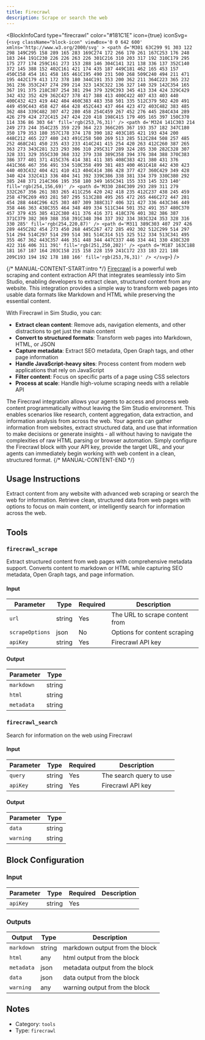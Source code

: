```yaml
---
title: Firecrawl
description: Scrape or search the web
---
```



<BlockInfoCard 
  type="firecrawl"
  color="#181C1E"
  icon={true}
  iconSvg={`<svg className="block-icon" viewBox='0 0 642 600' xmlns='http://www.w3.org/2000/svg' >
      <path
        d='M301 63C299 91 303 122 298 149C295 158 289 165 283 169C274 172 266 170 261 167C253 176 248 183 244 191C230 226 226 263 226 301C216 310 203 317 192 310C179 295 175 277 174 259C161 273 153 288 146 304C141 321 138 336 137 352C140 372 145 388 152 402C161 421 174 435 187 449C181 462 165 453 157 450C158 454 161 458 165 461C195 490 231 500 268 509C240 494 211 471 195 442C179 413 172 378 180 344C191 353 200 362 211 364C223 365 232 361 236 353C247 274 299 214 323 143C322 136 327 140 329 142C354 165 367 191 375 218C387 254 381 294 379 329C393 345 413 334 424 329C429 342 432 352 429 362C427 378 417 388 413 400C422 407 433 403 440 400C432 423 419 442 404 460C383 483 358 501 335 512C379 502 420 491 449 459C443 458 427 464 428 452C443 437 464 423 472 403C482 383 485 362 484 339C482 307 472 280 458 254C459 267 452 276 445 284C434 289 426 279 424 272C415 247 424 220 418 198C415 179 405 165 397 150C370 114 336 86 303 64'
        fill='rgb(253,76,31)'
      />
      <path
        d='M324 141C303 214 249 273 244 354C235 359 229 364 223 366C205 367 193 357 182 347C180 350 179 353 180 357C178 374 178 390 182 403C185 421 193 434 200 448C212 465 227 480 243 491C258 500 269 513 285 512C284 508 257 485 252 468C241 450 235 433 233 414C241 415 254 420 263 412C260 387 265 363 273 343C281 323 293 306 310 295C317 289 324 285 330 282C328 307 328 331 329 355C330 368 332 379 338 389C358 394 376 384 388 370C383 386 377 401 371 415C376 414 381 411 385 408C383 421 380 431 376 441C366 467 356 491 334 510C358 499 381 483 400 461C418 442 430 423 440 403C432 404 421 410 413 404C414 386 428 377 427 360C429 349 428 340 424 332C413 336 404 341 392 339C386 338 381 334 379 330C380 292 385 248 371 214C366 195 358 180 349 165C341 155 333 145 323 140'
        fill='rgb(254,156,69)'
      />
      <path
        d='M330 284C309 293 289 311 279 332C267 356 261 383 265 411C256 420 242 418 235 412C237 438 245 459 258 479C269 493 281 507 295 513C288 495 265 472 265 446C272 447 281 454 288 444C296 425 303 407 309 388C317 406 321 427 336 443C346 449 358 446 363 438C355 464 348 489 334 511C344 501 352 491 357 480C370 457 379 435 385 412C380 411 376 416 371 418C376 401 382 386 387 371C379 382 369 388 358 391C348 394 337 392 334 383C324 353 328 316 330 285'
        fill='rgb(254,220,87)'
      />
      <path
        d='M311 389C303 407 297 426 289 445C282 454 273 450 268 445C267 472 285 492 302 512C299 514 297 514 294 514C297 514 299 514 301 514C314 515 325 512 334 513C341 495 355 467 362 443C357 446 351 448 344 447C337 446 334 441 330 438C320 422 316 406 311 391'
        fill='rgb(251,250,202)'
      />
      <path
        d='M187 163C188 181 167 187 164 203C158 215 158 228 159 241C172 233 183 221 188 209C193 194 192 178 188 166'
        fill='rgb(253,76,31)'
      />
    </svg>`}
/>

{/* MANUAL-CONTENT-START:intro */}
[Firecrawl](https://firecrawl.dev/) is a powerful web scraping and content extraction API that integrates seamlessly into Sim Studio, enabling developers to extract clean, structured content from any website. This integration provides a simple way to transform web pages into usable data formats like Markdown and HTML while preserving the essential content.

With Firecrawl in Sim Studio, you can:

- **Extract clean content**: Remove ads, navigation elements, and other distractions to get just the main content
- **Convert to structured formats**: Transform web pages into Markdown, HTML, or JSON
- **Capture metadata**: Extract SEO metadata, Open Graph tags, and other page information
- **Handle JavaScript-heavy sites**: Process content from modern web applications that rely on JavaScript
- **Filter content**: Focus on specific parts of a page using CSS selectors
- **Process at scale**: Handle high-volume scraping needs with a reliable API

The Firecrawl integration allows your agents to access and process web content programmatically without leaving the Sim Studio environment. This enables scenarios like research, content aggregation, data extraction, and information analysis from across the web. Your agents can gather information from websites, extract structured data, and use that information to make decisions or generate insights - all without having to navigate the complexities of raw HTML parsing or browser automation. Simply configure the Firecrawl block with your API key, provide the target URL, and your agents can immediately begin working with web content in a clean, structured format.
{/* MANUAL-CONTENT-END */}


## Usage Instructions

Extract content from any website with advanced web scraping or search the web for information. Retrieve clean, structured data from web pages with options to focus on main content, or intelligently search for information across the web.



## Tools

### `firecrawl_scrape`

Extract structured content from web pages with comprehensive metadata support. Converts content to markdown or HTML while capturing SEO metadata, Open Graph tags, and page information.

#### Input

| Parameter | Type | Required | Description |
| --------- | ---- | -------- | ----------- |
| `url` | string | Yes | The URL to scrape content from |
| `scrapeOptions` | json | No | Options for content scraping |
| `apiKey` | string | Yes | Firecrawl API key |

#### Output

| Parameter | Type |
| --------- | ---- |
| `markdown` | string |
| `html` | string |
| `metadata` | string |

### `firecrawl_search`

Search for information on the web using Firecrawl

#### Input

| Parameter | Type | Required | Description |
| --------- | ---- | -------- | ----------- |
| `query` | string | Yes | The search query to use |
| `apiKey` | string | Yes | Firecrawl API key |

#### Output

| Parameter | Type |
| --------- | ---- |
| `data` | string |
| `warning` | string |



## Block Configuration

### Input

| Parameter | Type | Required | Description | 
| --------- | ---- | -------- | ----------- | 
| `apiKey` | string | Yes |  |



### Outputs

| Output | Type | Description |
| ------ | ---- | ----------- |
| `markdown` | string | markdown output from the block |
| `html` | any | html output from the block |
| `metadata` | json | metadata output from the block |
| `data` | json | data output from the block |
| `warning` | any | warning output from the block |


## Notes

- Category: `tools`
- Type: `firecrawl`
